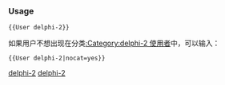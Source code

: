 {{Userbox-level
| level = 2a
| id = [[delphi]]
| info = 這位用户能'''[[:Category:delphi-2 使用者|一般地]]'''使用'''[[:Category:delphi 使用者|delphi]]'''。
| usercategory = delphi-2 使用者
| nocat = {{{nocat|}}}
}}<noinclude>[[Category:程式用戶框模板|delphi-2]]

{{brClear}}
=== Usage ===

<tt><nowiki>{{User delphi-2}}</nowiki></tt>

如果用户不想出现在分类[[:Category:delphi-2 使用者]]中，可以输入：

<tt><nowiki>{{User delphi-2|nocat=yes}}</nowiki></tt>

[[Category:程式用戶框模板|delphi-2]]
</noinclude>